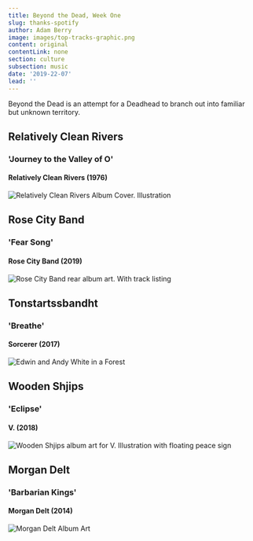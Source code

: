 ```yaml
---
title: Beyond the Dead, Week One
slug: thanks-spotify
author: Adam Berry
image: images/top-tracks-graphic.png
content: original
contentLink: none
section: culture
subsection: music
date: '2019-22-07'
lead: ''
---
```


Beyond the Dead is an attempt for a Deadhead to branch out into familiar but unknown territory.

## Relatively Clean Rivers

### 'Journey to the Valley of O'

#### Relatively Clean Rivers (1976)

![Relatively Clean Rivers Album Cover. Illustration](./images/relatively-clean-rivers.jpg)

## Rose City Band

### 'Fear Song'

#### Rose City Band (2019)

![Rose City Band rear album art. With track listing](./images/rose-city-band.jpg)

## Tonstartssbandht

### 'Breathe'

#### Sorcerer (2017)

![Edwin and Andy White in a Forest](./images/tonstartssbanht.png)

## Wooden Shjips

### 'Eclipse'

#### V. (2018)

![Wooden Shjips album art for V. Illustration with floating peace sign](./images/wooden-shjips-v.jpg)

## Morgan Delt

### 'Barbarian Kings'

#### Morgan Delt (2014)

![Morgan Delt Album Art](./images/morgan-delt.jpg)

